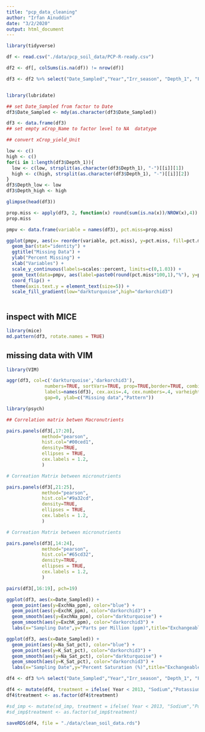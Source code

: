 ```yaml
---
title: "pcp_data_cleaning"
author: "Irfan Ainuddin"
date: "3/2/2020"
output: html_document
---
```

```r
library(tidyverse)
```

```r
df <- read.csv("./data/pcp_soil_data/PCP-R-ready.csv")
```

```r
df2 <- df[, colSums(is.na(df)) != nrow(df)]
```

```r
df3 <- df2 %>% select("Date_Sampled","Year","Irr_season", "Depth_1", "Field_ID", "Soil_pH", "Buffer_pH", "Excess_Lime", "Soluble_Salts", "OM_pct", "NO3_D1_ppm", "NO3_D1_lbs_A", "NO3_Total_lbs_A", "NO3_Total_Depth", "Bicarb_P_ppm", "SO4_ppm", "ExchK_ppm", "ExchCa_ppm", "ExchMg_ppm", "ExchNa_ppm", "Zn_ppm", "Fe_ppm", "Mn_ppm", 'Cu_ppm', "Boron_ppm", "CEC_me_100g", "Base_Sat_pct", "H_Sat_pct", "Ca_Sat_pct", "Mg_Sat_pct", "K_Sat_pct", "Na_Sat_pct", "SOL_Ca_me_L", "SOL_Mg_me_L", "SAR", "ESP", "Gypsum_T_A", "NH4_D1_ppm", "NH4_D1_lbs_A", "Total_Nitrogen_pct", "xCrop_Name", "xCrop_Yield_Unit", "xRec_N_lbs_A", "xRec_P2O5_lbs_A", "xRec_K2O_lbs_A", "xRec_S_lbs_A", "xRec_Zn_lbs_A", "xRec_MgO_lbs_A", "xRec_Fe_lbs_A", "xRec_Mn_lbs_A", "xRec_Cu_lbs_A", "xRec_B_lbs_A")

```

```r

```


```r

library(lubridate)

## set Date_Sampled from factor to Date
df3$Date_Sampled <- mdy(as.character(df3$Date_Sampled))

df3 <- data.frame(df3)
## set empty xCrop_Name to factor level to NA  datatype

## convert xCrop_yield_Unit

```

```r
low <- c()
high <- c()
for(i in 1:length(df3$Depth_1)){
  low <- c(low, strsplit(as.character(df3$Depth_1), "-")[[i]][1])
  high <- c(high, strsplit(as.character(df3$Depth_1), "-")[[i]][2])
}
df3$Depth_low <- low
df3$Depth_high <- high
```


```r
glimpse(head(df3))
```

```r
prop.miss <- apply(df3, 2, function(x) round(sum(is.na(x))/NROW(x),4))
prop.miss
```

```r
pmpv <- data.frame(variable = names(df3), pct.miss=prop.miss)

```

```r
ggplot(pmpv, aes(x= reorder(variable, pct.miss), y=pct.miss, fill=pct.miss)) +
  geom_bar(stat="identity") + 
  ggtitle("Missing Data") +
  ylab("Percent Missing") + 
  xlab("Variables") +
  scale_y_continuous(labels=scales::percent, limits=c(0,1.03)) + 
  geom_text(data=pmpv, aes(label=paste0(round(pct.miss*100,1),"%"), y=pct.miss+.03), size=2) +
  coord_flip() +
  theme(axis.text.y = element_text(size=5)) +
  scale_fill_gradient(low="darkturquoise",high="darkorchid3")
  
```


## inspect with MICE

```r
library(mice)
md.pattern(df3, rotate.names = TRUE)
```


## missing data with VIM

```r
library(VIM)
```

```r
aggr(df3, col=c('darkturquoise','darkorchid3'),
              numbers=TRUE, sortVars=TRUE, prop=TRUE,border=TRUE, combined=TRUE,
              labels=names(df3), cex.axis=.4, cex.numbers=.4, varheight=FALSE,
              gap=0, ylab=c("Missing data","Pattern"))
```


```r
library(psych)
```

```r
## Correlation matrix betwen Macronutrients

pairs.panels(df3[,17:20],
             method="pearson",
             hist.col="#00ced1",
             density=TRUE,
             ellipses = TRUE,
             cex.labels = 1.2,
             )
```

```r
# Correation Matrix between micronutrients 

pairs.panels(df3[,21:25],
             method="pearson",
             hist.col="#9a32cd",
             density=TRUE,
             ellipses = TRUE,
             cex.labels = 1.2,
             )
```


```r
# Correation Matrix between micronutrients 

pairs.panels(df3[,14:24],
             method="pearson",
             hist.col="#65cd32",
             density=TRUE,
             ellipses = TRUE,
             cex.labels = 1.2,
             )
```

```r
pairs(df3[,16:19], pch=19)
```


```r
ggplot(df3, aes(x=Date_Sampled)) + 
  geom_point(aes(y=ExchNa_ppm), color="blue") +
  geom_point(aes(y=ExchK_ppm), color="darkorchid3") +
  geom_smooth(aes(y=ExchNa_ppm), color="darkturquoise") +
  geom_smooth(aes(y=ExchK_ppm), color="darkorchid3") +
  labs(x="Sampling Date",y="Parts per Million (ppm)",title="Exchangeable Macronutrients")
```

```r
ggplot(df3, aes(x=Date_Sampled)) + 
  geom_point(aes(y=Na_Sat_pct), color="blue") +
  geom_point(aes(y=K_Sat_pct), color="darkorchid3") +
  geom_smooth(aes(y=Na_Sat_pct), color="darkturquoise") +
  geom_smooth(aes(y=K_Sat_pct), color="darkorchid3") +
  labs(x="Sampling Date",y="Percent Saturation (%)",title="Exchangeable Macronutrients")
```



```r
df4 <- df3 %>% select("Date_Sampled","Year","Irr_season", "Depth_1", "Field_ID", "Soil_pH", "Soluble_Salts", "OM_pct", "NO3_D1_ppm", "Bicarb_P_ppm", "SO4_ppm", "ExchK_ppm", "ExchCa_ppm", "ExchMg_ppm", "ExchNa_ppm", "Zn_ppm", "Fe_ppm", "Mn_ppm", 'Cu_ppm', "Boron_ppm", "CEC_me_100g")


```


```r
df4 <- mutate(df4, treatment = ifelse( Year < 2013, "Sodium","Potassium"))
df4$treatment <- as.factor(df4$treatment)

#sd_imp <- mutate(sd_imp, treatment = ifelse( Year < 2013, "Sodium","Potassium"))
#sd_imp$treatment <- as.factor(sd_imp$treatment)


```

```r
saveRDS(df4, file = "./data/clean_soil_data.rds")
```



